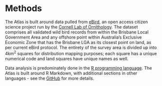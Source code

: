 # Methods

The Atlas is built around data pulled from [eBird](https://ebird.org/home), an open access citizen science project run by the [Cornell Lab of Ornithology](http://www.birds.cornell.edu). The dataset comprises all validated wild bird records from within the Brisbane Local Government Area and any offshore point within Australia's Exclusive Economic Zone that has the Brisbane LGA as its closest point on land, as per current eBird protocol. The entirety of the survey area is divided up into 4km^2^ squares for distribution mapping purposes; each square has a unique numerical code and land squares have unique names as well.

Data analysis is predominately done in the [R programming language](https://www.r-project.org/). The Atlas is built around R Markdown, with additional sections in other languages - see the [GitHub](https://github.com/bird-team/brisbane-bird-atlas) for more details.
